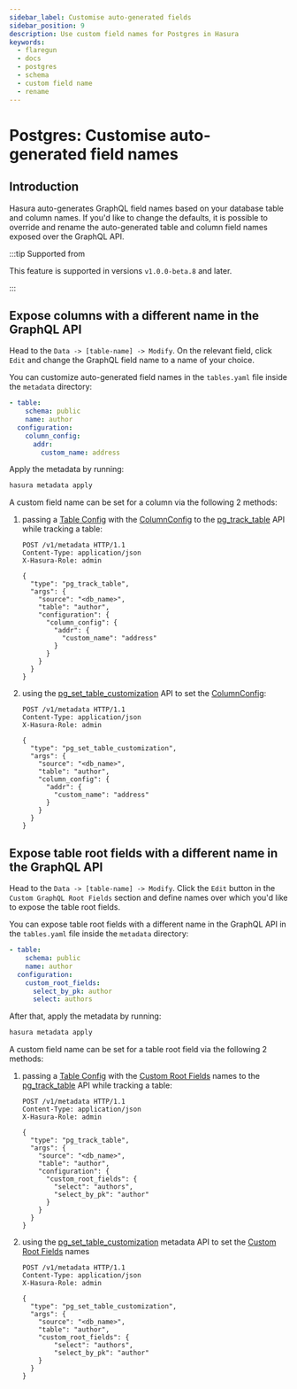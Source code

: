 ```yaml
---
sidebar_label: Customise auto-generated fields
sidebar_position: 9
description: Use custom field names for Postgres in Hasura
keywords:
  - flaregun
  - docs
  - postgres
  - schema
  - custom field name
  - rename
---
```



# Postgres: Customise auto-generated field names

## Introduction

Hasura auto-generates GraphQL field names based on your database table
and column names. If you'd like to change the defaults, it is possible
to override and rename the auto-generated table and column field names
exposed over the GraphQL API.

:::tip Supported from

This feature is supported in versions `v1.0.0-beta.8` and later.

:::

## Expose columns with a different name in the GraphQL API

<Tabs className="api-tabs">
<TabItem value="console" label="Console">

Head to the `Data -> [table-name] -> Modify`. On the relevant field,
click `Edit` and change the GraphQL field name to a name of your choice.

<Thumbnail
  src="/img/graphql/core/schema/custom-field-name-column.png"
  alt="Customise GraphQL field name"
/>

</TabItem>
<TabItem value="cli" label="CLI">

You can customize auto-generated field names in the `tables.yaml` file
inside the `metadata` directory:

```yaml {4-6}
- table:
    schema: public
    name: author
  configuration:
    column_config:
      addr:
        custom_name: address
```

Apply the metadata by running:

```bash
hasura metadata apply
```

</TabItem>
<TabItem value="api" label="API">

A custom field name can be set for a column via the following 2 methods:

1.  passing a [Table Config](/graphql/core/api-reference/syntax-defs.mdx#table-config) with the [ColumnConfig](/graphql/core/api-reference/syntax-defs.mdx#columnconfig) to the
    [pg_track_table](/graphql/core/api-reference/metadata-api/table-view.mdx#metadata-pg-track-table) API while tracking a table:

    ```http
    POST /v1/metadata HTTP/1.1
    Content-Type: application/json
    X-Hasura-Role: admin

    {
      "type": "pg_track_table",
      "args": {
        "source": "<db_name>",
        "table": "author",
        "configuration": {
          "column_config": {
            "addr": {
              "custom_name": "address"
            }
          }
        }
      }
    }
    ```

2.  using the [pg_set_table_customization](/graphql/core/api-reference/metadata-api/table-view.mdx#metadata-pg-set-table-customization) API to set the
    [ColumnConfig](/graphql/core/api-reference/syntax-defs.mdx#columnconfig):

    ```http
    POST /v1/metadata HTTP/1.1
    Content-Type: application/json
    X-Hasura-Role: admin

    {
      "type": "pg_set_table_customization",
      "args": {
        "source": "<db_name>",
        "table": "author",
        "column_config": {
          "addr": {
            "custom_name": "address"
          }
        }
      }
    }
    ```

</TabItem>
</Tabs>

## Expose table root fields with a different name in the GraphQL API

<Tabs className="api-tabs">
<TabItem value="console" label="Console">

Head to the `Data -> [table-name] -> Modify`. Click the `Edit` button in
the `Custom GraphQL Root Fields` section and define names over which
you'd like to expose the table root fields.

<Thumbnail
  src="/img/graphql/core/schema/custom-field-name-root-fields.png"
  alt="Customise GraphQL root field"
/>

</TabItem>
<TabItem value="cli" label="CLI">

You can expose table root fields with a different name in the GraphQL
API in the `tables.yaml` file inside the `metadata` directory:

```yaml {4-7}
- table:
    schema: public
    name: author
  configuration:
    custom_root_fields:
      select_by_pk: author
      select: authors
```

After that, apply the metadata by running:

```bash
hasura metadata apply
```

</TabItem>
<TabItem value="api" label="API">

A custom field name can be set for a table root field via the following
2 methods:

1.  passing a [Table Config](/graphql/core/api-reference/syntax-defs.mdx#table-config) with the [Custom Root Fields](/graphql/core/api-reference/syntax-defs.mdx#custom-root-fields) names to the
    [pg_track_table](/graphql/core/api-reference/metadata-api/table-view.mdx#metadata-pg-track-table) API while tracking a table:

    ```http
    POST /v1/metadata HTTP/1.1
    Content-Type: application/json
    X-Hasura-Role: admin

    {
      "type": "pg_track_table",
      "args": {
        "source": "<db_name>",
        "table": "author",
        "configuration": {
          "custom_root_fields": {
            "select": "authors",
            "select_by_pk": "author"
          }
        }
      }
    }
    ```

2.  using the [pg_set_table_customization](/graphql/core/api-reference/metadata-api/table-view.mdx#metadata-pg-set-table-customization) metadata API to set
    the [Custom Root Fields](/graphql/core/api-reference/syntax-defs.mdx#custom-root-fields) names

    ```http
    POST /v1/metadata HTTP/1.1
    Content-Type: application/json
    X-Hasura-Role: admin

    {
      "type": "pg_set_table_customization",
      "args": {
        "source": "<db_name>",
        "table": "author",
        "custom_root_fields": {
            "select": "authors",
            "select_by_pk": "author"
        }
      }
    }
    ```

</TabItem>
</Tabs>
